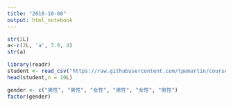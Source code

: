 ```yaml
---
title: "2018-10-08"
output: html_notebook
---
```

```r
str(2L)
a<-c(2L, 'a', 3.0, 4)
str(a)
```
```r
library(readr)
student <- read_csv("https://raw.githubusercontent.com/tpemartin/course-107-1-programming-for-data-science/master/data/student.csv")
head(student,n = 10L)
```

```r
gender <- c("男性", "男性", "女性", "男性", "女性", "男性")
factor(gender)

```



